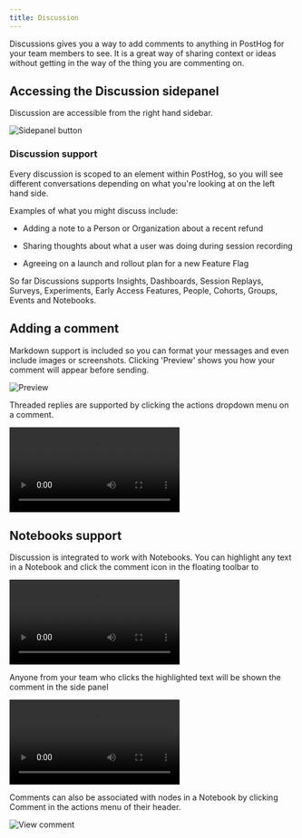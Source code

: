 ```yaml
---
title: Discussion
---
```


Discussions gives you a way to add comments to anything in PostHog for your team members to see. It is a great way of sharing context or ideas without getting in the way of the thing you are commenting on.

## Accessing the Discussion sidepanel

Discussion are accessible from the right hand sidebar.

![Sidepanel button](https://res.cloudinary.com/dmukukwp6/image/upload/v1710055416/posthog.com/contents/images/docs/discussion/side-panel.png)


### Discussion support

Every discussion is scoped to an element within PostHog, so you will see different conversations depending on what you're looking at on the left hand side.

Examples of what you might discuss include:

- Adding a note to a Person or Organization about a recent refund

- Sharing thoughts about what a user was doing during session recording

- Agreeing on a launch and rollout plan for a new Feature Flag

So far Discussions supports Insights, Dashboards, Session Replays, Surveys, Experiments, Early Access Features, People, Cohorts, Groups, Events and Notebooks.

## Adding a comment

Markdown support is included so you can format your messages and even include images or screenshots. Clicking 'Preview' shows you how your comment will appear before sending.

![Preview](https://res.cloudinary.com/dmukukwp6/image/upload/v1710055416/posthog.com/contents/images/docs/discussion/preview-markdown.png)

Threaded replies are supported by clicking the actions dropdown menu on a comment.

![Create comment](https://res.cloudinary.com/dmukukwp6/video/upload/v1710055416/posthog.com/contents/images/docs/discussion/reply-comment.mp4)

## Notebooks support

Discussion is integrated to work with Notebooks. You can highlight any text in a Notebook and click the comment icon in the floating toolbar to 

![Create comment](https://res.cloudinary.com/dmukukwp6/video/upload/v1710055416/posthog.com/contents/images/docs/discussion/create-comment.mp4)

Anyone from your team who clicks the highlighted text will be shown the comment in the side panel

![View comment](https://res.cloudinary.com/dmukukwp6/video/upload/v1710055416/posthog.com/contents/images/docs/discussion/view-comment.mp4)

Comments can also be associated with nodes in a Notebook by clicking Comment in the actions menu of their header.

![View comment](https://res.cloudinary.com/dmukukwp6/image/upload/v1710055416/posthog.com/contents/images/docs/discussion/comment-node.png)

